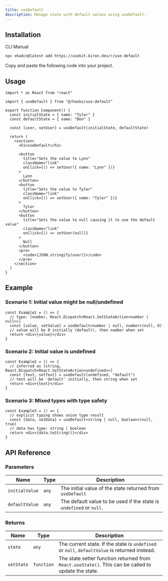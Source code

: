 ```yaml
---
title: useDefault
description: Manage state with default values using useDefault.
---
```


<ComponentPreview name="use-default-demo" />

## Installation

<Tabs defaultValue="cli">

<TabsList>
  <TabsTrigger value="cli">CLI</TabsTrigger>
  <TabsTrigger value="manual">Manual</TabsTrigger>
</TabsList>

<TabsContent value="cli">

```bash
npx shadcn@latest add https://usekit.kiron.dev/r/use-default
```

</TabsContent>

<TabsContent value="manual">

<Steps>

<Step>Copy and paste the following code into your project.</Step>

<ComponentSource name="use-default" />

</Steps>

</TabsContent>

</Tabs>

## Usage

```tsx {3, 9}
import * as React from "react"

import { useDefault } from "@/hooks/use-default"

export function Component() {
  const initialState = { name: "Tyler" }
  const defaultState = { name: "Ben" }

  const [user, setUser] = useDefault(initialState, defaultState)

  return (
    <section>
      <h1>useDefault</h1>

      <button
        title="Sets the value to Lynn"
        className="link"
        onClick={() => setUser({ name: "Lynn" })}
      >
        Lynn
      </button>
      <button
        title="Sets the value to Tyler"
        className="link"
        onClick={() => setUser({ name: "Tyler" })}
      >
        Tyler
      </button>
      <button
        title="Sets the value to null causing it to use the default value"
        className="link"
        onClick={() => setUser(null)}
      >
        Null
      </button>
      <pre>
        <code>{JSON.stringify(user)}</code>
      </pre>
    </section>
  )
}
```

## Example

### Scenario 1: Initial value might be null/undefined

```tsx
const Example1 = () => {
  // type: [number, React.Dispatch<React.SetStateAction<number | null>>]
  const [value, setValue] = useDefault<number | null, number>(null, 0)
  // value will be 0 initially (default), then number when set
  return <div>{value}</div>
}
```

### Scenario 2: Initial value is undefined

```tsx
const Example2 = () => {
  // inferred as [string, React.Dispatch<React.SetStateAction<undefined>>]
  const [text, setText] = useDefault(undefined, "default")
  // text will be 'default' initially, then string when set
  return <div>{text}</div>
}
```

### Scenario 3: Mixed types with type safety

```tsx
const Example3 = () => {
  // explicit typing shows union type result
  const [data, setData] = useDefault<string | null, boolean>(null, true)
  // data has type: string | boolean
  return <div>{data.toString()}</div>
}
```

## API Reference

### Parameters

| Name           | Type  | Description                                                         |
| -------------- | ----- | ------------------------------------------------------------------- |
| `initialValue` | `any` | The initial value of the state returned from `useDefault`           |
| `defaultValue` | `any` | The default value to be used if the state is `undefined` or `null`. |

### Returns

| Name       | Type       | Description                                                                                         |
| ---------- | ---------- | --------------------------------------------------------------------------------------------------- |
| `state`    | `any`      | The current state. If the state is `undefined` or `null`, `defaultValue` is returned instead.       |
| `setState` | `function` | The state setter function returned from `React.useState()`. This can be called to update the state. |
